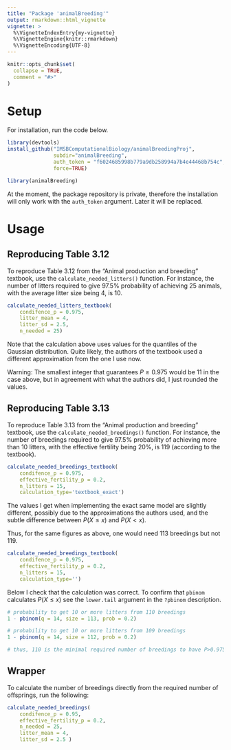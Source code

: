 ```yaml
---
title: "Package 'animalBreeding'"
output: rmarkdown::html_vignette
vignette: >
  %\VignetteIndexEntry{my-vignette}
  %\VignetteEngine{knitr::rmarkdown}
  %\VignetteEncoding{UTF-8}
---
```


```r
knitr::opts_chunk$set(
  collapse = TRUE,
  comment = "#>"
)
```

# Setup

For installation, run the code below.

```r
library(devtools)
install_github("IMSBComputationalBiology/animalBreedingProj",
               subdir="animalBreeding",
               auth_token = "f6024685998b779a9db258994a7b4e44468b754c",
               force=TRUE)
```

```r
library(animalBreeding)
```

At the moment, the package repository is private, therefore
the installation will only work with the `auth_token` argument. 
Later it will be replaced.

# Usage

## Reproducing Table 3.12

To reproduce Table 3.12 from the "Animal production and breeding" textbook, 
use the `calculate_needed_litters()` function. For instance, the number of 
litters required to give 97.5% probability of achieving 25 animals, with the 
average litter size being 4, is 10.  

```r
calculate_needed_litters_textbook(
    condifence_p = 0.975, 
    litter_mean = 4, 
    litter_sd = 2.5,
    n_needed = 25)
```

Note that the calculation above uses values for the quantiles of the Gaussian 
distribution. Quite likely, the authors of the textbook used a different 
approximation from the one I use now. 

Warning: The smallest integer that 
guarantees $P\geq 0.975$ would be 11 in the case above, but in agreement with 
what the authors did, I just rounded the values.

## Reproducing Table 3.13

To reproduce Table 3.13 from the "Animal production and breeding" textbook, use 
the `calculate_needed_breedings()` function. For instance, the number of 
breedings required to give 97.5% probability of achieving more than 10 
litters,  with the effective fertility being 20%, is 119 (according to 
the textbook). 

```r
calculate_needed_breedings_textbook(
    condifence_p = 0.975, 
    effective_fertility_p = 0.2, 
    n_litters = 15,
    calculation_type='textbook_exact')

```

The values I get when implementing the exact same model are slightly 
different, possibly due to the approximations the authors used, 
and the subtle difference between $P(X \leq x)$ and $P(X < x)$.

Thus, for the same figures as above, one would need 113 breedings but not 119.

```r
calculate_needed_breedings_textbook(
    condifence_p = 0.975, 
    effective_fertility_p = 0.2, 
    n_litters = 15,
    calculation_type='')
```

Below I check that the calculation was correct. To confirm that `pbinom` 
calculates $P(X \leq x)$ see the `lower.tail` argument in the `?pbinom` 
description.
```r
# probability to get 10 or more litters from 110 breedings
1 - pbinom(q = 14, size = 113, prob = 0.2)

# probability to get 10 or more litters from 109 breedings
1 - pbinom(q = 14, size = 112, prob = 0.2)

# thus, 110 is the minimal required number of breedings to have P>0.975
```


## Wrapper

To calculate the number of breedings directly from the required number of 
offsprings,
run the following:

```r
calculate_needed_breedings(
    condifence_p = 0.95, 
    effective_fertility_p = 0.2, 
    n_needed = 25, 
    litter_mean = 4, 
    litter_sd = 2.5 )
```
